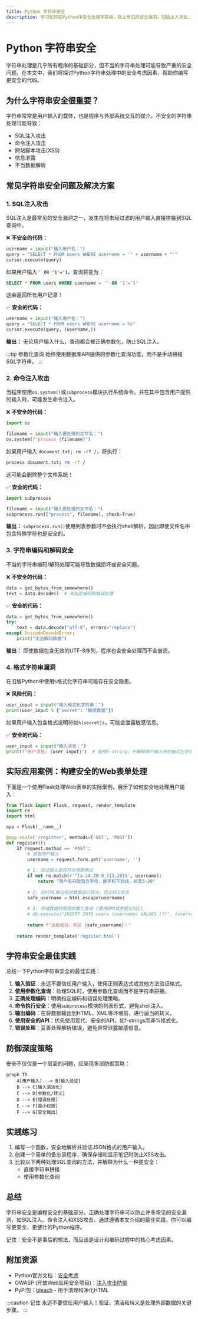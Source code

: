 ```yaml
---
title: Python 字符串安全
description: 学习如何在Python中安全处理字符串，防止常见的安全漏洞，包括注入攻击、编码问题和最佳实践。
---
```


# Python 字符串安全

字符串处理是几乎所有程序的基础部分，但不当的字符串处理可能导致严重的安全问题。在本文中，我们将探讨Python字符串处理中的安全考虑因素，帮助你编写更安全的代码。

## 为什么字符串安全很重要？

字符串常常是用户输入的载体，也是程序与外部系统交互的媒介。不安全的字符串处理可能导致：

- SQL注入攻击
- 命令注入攻击
- 跨站脚本攻击(XSS)
- 信息泄露
- 不当数据解析

## 常见字符串安全问题及解决方案

### 1. SQL注入攻击

SQL注入是最常见的安全漏洞之一，发生在将未经过滤的用户输入直接拼接到SQL查询中。

❌ **不安全的代码：**

```python
username = input("输入用户名：")
query = "SELECT * FROM users WHERE username = '" + username + "'"
cursor.execute(query)
```

如果用户输入 `' OR '1'='1`，查询将变为：

```sql
SELECT * FROM users WHERE username = '' OR '1'='1'
```

这会返回所有用户记录！

✅ **安全的代码：**

```python
username = input("输入用户名：")
query = "SELECT * FROM users WHERE username = %s"
cursor.execute(query, (username,))
```

**输出：**
无论用户输入什么，查询都会被正确参数化，防止SQL注入。

:::tip 参数化查询
始终使用数据库API提供的参数化查询功能，而不是手动拼接SQL字符串。
:::

### 2. 命令注入攻击

当程序使用`os.system()`或`subprocess`模块执行系统命令，并在其中包含用户提供的输入时，可能发生命令注入。

❌ **不安全的代码：**

```python
import os

filename = input("输入要处理的文件名：")
os.system(f"process {filename}")
```

如果用户输入 `document.txt; rm -rf /`，将执行：

```bash
process document.txt; rm -rf /
```

这可能会删除整个文件系统！

✅ **安全的代码：**

```python
import subprocess

filename = input("输入要处理的文件名：")
subprocess.run(["process", filename], check=True)
```

**输出：**
`subprocess.run()`使用列表参数时不会执行shell解析，因此即使文件名中包含特殊字符也是安全的。

### 3. 字符串编码和解码安全

不当的字符串编码/解码处理可能导致数据损坏或安全问题。

❌ **不安全的代码：**

```python
data = get_bytes_from_somewhere()
text = data.decode()  # 未指定编码和错误处理
```

✅ **安全的代码：**

```python
data = get_bytes_from_somewhere()
try:
    text = data.decode("utf-8", errors="replace")
except UnicodeDecodeError:
    print("无法解码数据")
```

**输出：**
即使数据包含无效的UTF-8序列，程序也会安全处理而不会崩溃。

### 4. 格式字符串漏洞

在旧版Python中使用`%`格式化字符串可能存在安全隐患。

❌ **风险代码：**

```python
user_input = input("输入格式化字符串：")
print(user_input % {"secret": "敏感数据"})
```

如果用户输入包含格式说明符如`%(secret)s`，可能会泄露敏感信息。

✅ **安全的代码：**

```python
user_input = input("输入消息：")
print(f"用户消息: {user_input}")  # 使用f-string，不解释用户输入中的格式化字符
```

## 实际应用案例：构建安全的Web表单处理

下面是一个使用Flask处理Web表单的实际案例，展示了如何安全地处理用户输入：

```python
from flask import Flask, request, render_template
import re
import html

app = Flask(__name__)

@app.route('/register', methods=['GET', 'POST'])
def register():
    if request.method == 'POST':
        # 获取用户输入
        username = request.form.get('username', '')
        
        # 1. 验证输入是否符合预期格式
        if not re.match(r'^[a-zA-Z0-9_]{3,20}$', username):
            return "用户名只能包含字母、数字和下划线，长度3-20"
            
        # 2. 在HTML输出前对数据进行转义，防止XSS攻击
        safe_username = html.escape(username)
        
        # 3. 存储数据时使用参数化查询 (使用ORM或参数化SQL)
        # db.execute("INSERT INTO users (username) VALUES (?)", (username,))
        
        return f"注册成功，欢迎 {safe_username}！"
    
    return render_template('register.html')
```

## 字符串安全最佳实践

总结一下Python字符串安全的最佳实践：

1. **输入验证**：永远不要信任用户输入，使用正则表达式或其他方法验证格式。
2. **使用参数化查询**：处理SQL时，使用参数化查询而不是字符串拼接。
3. **正确处理编码**：明确指定编码和错误处理策略。
4. **命令执行安全**：使用`subprocess`模块的列表形式，避免shell注入。
5. **输出编码**：在将数据输出到HTML、XML等环境前，进行适当的转义。
6. **使用安全的API**：优先使用现代、安全的API，如f-strings而非%格式化。
7. **错误处理**：妥善处理解析错误，避免异常泄露敏感信息。

## 防御深度策略

安全不仅仅是一个层面的问题，应采用多层防御策略：

```mermaid
graph TD
    A[用户输入] --> B[输入验证]
    B --> C[输入清洁化]
    C --> D[参数化/转义]
    D --> E[错误处理]
    E --> F[最小权限]
    F --> G[安全输出]
```

## 实践练习

1. 编写一个函数，安全地解析并验证JSON格式的用户输入。
2. 创建一个简单的备忘录程序，确保存储和显示笔记时防止XSS攻击。
3. 比较以下两种处理SQL查询的方法，并解释为什么一种更安全：
   - 直接字符串拼接
   - 使用参数化查询

## 总结

字符串安全是编程安全的基础部分。正确处理字符串可以防止许多常见的安全漏洞，如SQL注入、命令注入和XSS攻击。通过遵循本文介绍的最佳实践，你可以编写更安全、更健壮的Python程序。

记住：安全不是事后的想法，而应该是设计和编码过程中的核心考虑因素。

## 附加资源

- Python官方文档：[安全考虑](https://docs.python.org/3/library/security_warnings.html)
- OWASP (开放Web应用安全项目)：[注入攻击防御](https://owasp.org/www-community/Injection_Flaws)
- PyPI包：[bleach](https://pypi.org/project/bleach/) - 用于清理和净化HTML

:::caution 记住
永远不要信任用户输入！验证、清洁和转义是处理外部数据的关键步骤。
:::
